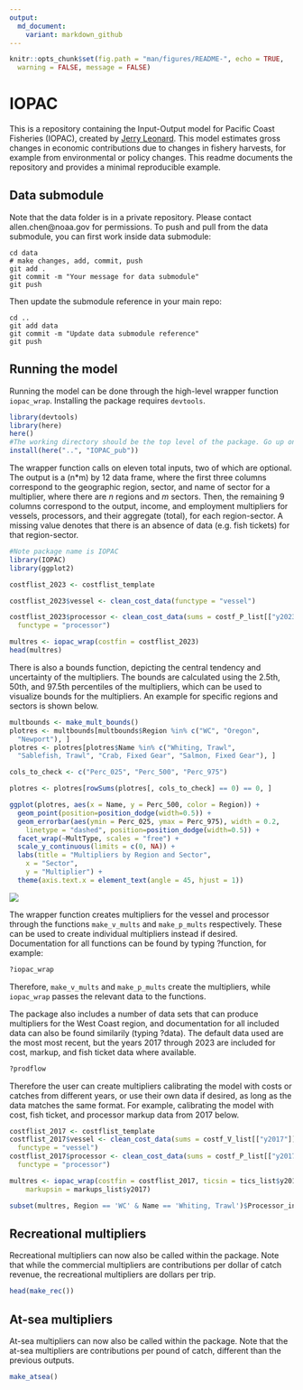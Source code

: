 ```yaml
---
output:
  md_document:
    variant: markdown_github
---
```


```r
knitr::opts_chunk$set(fig.path = "man/figures/README-", echo = TRUE,
  warning = FALSE, message = FALSE)
```

<!-- README.md is generated from README.Rmd. Please edit that file -->

# IOPAC

This is a repository containing the Input-Output model for Pacific Coast Fisheries (IOPAC), created by [Jerry Leonard](https://github.com/allen-chen-noaa-gov/IOPAC_pub/blob/main/inst/leonard_TM.pdf). This model estimates gross changes in economic contributions due to changes in fishery harvests, for example from environmental or policy changes. This readme documents the repository and provides a minimal reproducible example.

## Data submodule
Note that the data folder is in a private repository. Please contact allen.chen@noaa.gov for permissions. To push and pull from the data submodule, you can first work inside data submodule:
```git
cd data
# make changes, add, commit, push
git add .
git commit -m "Your message for data submodule"
git push
```
Then update the submodule reference in your main repo:
```git
cd ..
git add data
git commit -m "Update data submodule reference"
git push
```

## Running the model

Running the model can be done through the high-level wrapper function 
`iopac_wrap`. Installing the package requires `devtools`.

```r
library(devtools)
library(here)
here()
#The working directory should be the top level of the package. Go up one to install.
install(here("..", "IOPAC_pub"))
```

The wrapper function calls on eleven total inputs, two of which are optional. The output is a (n*m) by 12 data frame, where the first three columns correspond to the geographic region, sector, and name of sector for a multiplier, where there are _n_ regions and _m_ sectors. Then, the remaining 9 columns correspond to the output, income, and employment multipliers for vessels, processors, and their aggregate (total), for each region-sector. A missing value denotes that there is an absence of data (e.g. fish tickets) for that region-sector.

```r
#Note package name is IOPAC
library(IOPAC)
library(ggplot2)

costflist_2023 <- costflist_template

costflist_2023$vessel <- clean_cost_data(functype = "vessel")

costflist_2023$processor <- clean_cost_data(sums = costf_P_list[["y2023"]],
  functype = "processor")

multres <- iopac_wrap(costfin = costflist_2023)
head(multres)
```

There is also a bounds function, depicting the central tendency and uncertainty of the multipliers. The bounds are calculated using the 2.5th, 50th, and 97.5th percentiles of the multipliers, which can be used to visualize bounds for the multipliers. An example for specific regions and sectors is shown below.

```r
multbounds <- make_mult_bounds()
plotres <- multbounds[multbounds$Region %in% c("WC", "Oregon",
  "Newport"), ]
plotres <- plotres[plotres$Name %in% c("Whiting, Trawl",
  "Sablefish, Trawl", "Crab, Fixed Gear", "Salmon, Fixed Gear"), ]

cols_to_check <- c("Perc_025", "Perc_500", "Perc_975")

plotres <- plotres[rowSums(plotres[, cols_to_check] == 0) == 0, ]

ggplot(plotres, aes(x = Name, y = Perc_500, color = Region)) +
  geom_point(position=position_dodge(width=0.5)) +
  geom_errorbar(aes(ymin = Perc_025, ymax = Perc_975), width = 0.2,
    linetype = "dashed", position=position_dodge(width=0.5)) +
  facet_wrap(~MultType, scales = "free") +
  scale_y_continuous(limits = c(0, NA)) +
  labs(title = "Multipliers by Region and Sector",
    x = "Sector",
    y = "Multiplier") +
  theme(axis.text.x = element_text(angle = 45, hjust = 1)) 
```

![](man/figures/README-unnamed-chunk-5-1.png)

The wrapper function creates multipliers for the vessel and processor through the functions `make_v_mults` and `make_p_mults` respectively. These can be used to create individual multipliers instead if desired. Documentation for all functions can be found by typing ?function, for example:

```r
?iopac_wrap
```

Therefore, `make_v_mults` and `make_p_mults` create the multipliers, while `iopac_wrap` passes the relevant data to the functions.

The package also includes a number of data sets that can produce multipliers for the West Coast region, and documentation for all included data can also be found similarily (typing ?data). The default data used are the most most recent, but the years 2017 through 2023 are included for cost, markup, and fish ticket data where available.

```r
?prodflow
```

Therefore the user can create multipliers calibrating the model with costs or catches from different years, or use their own data if desired, as long as the data matches the same format. For example, calibrating the model with cost, fish ticket, and processor markup data from 2017 below.

```r
costflist_2017 <- costflist_template
costflist_2017$vessel <- clean_cost_data(sums = costf_V_list[["y2017"]],
  functype = "vessel")
costflist_2017$processor <- clean_cost_data(sums = costf_P_list[["y2017"]],
  functype = "processor")

multres <- iopac_wrap(costfin = costflist_2017, ticsin = tics_list$y2017,
	markupsin = markups_list$y2017)

subset(multres, Region == 'WC' & Name == 'Whiting, Trawl')$Processor_income
```

## Recreational multipliers

Recreational multipliers can now also be called within the package. Note that while the commercial multipliers are contributions per dollar of catch revenue, the recreational multipliers are dollars per trip.

```r
head(make_rec())
```

## At-sea multipliers

At-sea multipliers can now also be called within the package. Note that the at-sea multipliers are contributions per pound of catch, different than the previous outputs.

```r
make_atsea()
```
